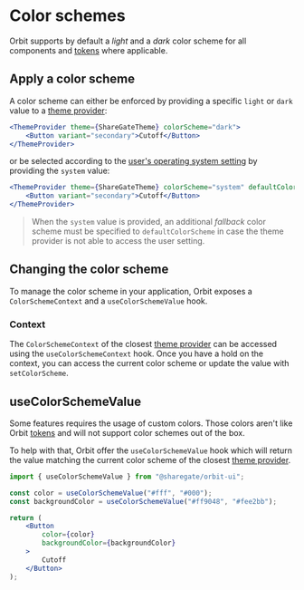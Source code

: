 
<Meta
    title="Features/Color schemes"
    id="color-schemes"
/>

# Color schemes

Orbit supports by default a *light* and a *dark* color scheme for all components and [tokens](?path=/story/tokens--page) where applicable.

## Apply a color scheme

A color scheme can either be enforced by providing a specific `light` or `dark` value to a [theme provider](?path=/story/theme-provider--default-story):

```jsx
<ThemeProvider theme={ShareGateTheme} colorScheme="dark">
    <Button variant="secondary">Cutoff</Button>
</ThemeProvider>
```

or be selected according to the [user's operating system setting](https://developer.mozilla.org/en-US/docs/Web/CSS/@media/prefers-color-scheme) by providing the `system` value:

```jsx
<ThemeProvider theme={ShareGateTheme} colorScheme="system" defaultColorScheme="light">
    <Button variant="secondary">Cutoff</Button>
</ThemeProvider>
```

> When the `system` value is provided, an additional *fallback* color scheme must be specified to `defaultColorScheme` in case the theme provider is not able to access the user setting.

## Changing the color scheme

To manage the color scheme in your application, Orbit exposes a `ColorSchemeContext` and a `useColorSchemeValue` hook.

### Context

The `ColorSchemeContext` of the closest [theme provider](?path=/story/theme-provider--default-story) can be accessed using the `useColorSchemeContext` hook. Once you have a hold on the context, you can access the current color scheme or update the value with `setColorScheme`.

<Preview filePath="color-schemes/ColorSchemeToggle" features />

## useColorSchemeValue

Some features requires the usage of custom colors. Those colors aren't like Orbit [tokens](?path=/story/tokens--page) and will not support color schemes out of the box.

To help with that, Orbit offer the `useColorSchemeValue` hook which will return the value matching the current color scheme of the closest [theme provider](?path=/story/theme-provider--default-story).

```jsx
import { useColorSchemeValue } from "@sharegate/orbit-ui";

const color = useColorSchemeValue("#fff", "#000");
const backgroundColor = useColorSchemeValue("#ff9048", "#fee2bb");

return (
    <Button
        color={color}
        backgroundColor={backgroundColor}
    >
        Cutoff
    </Button>
);
```
